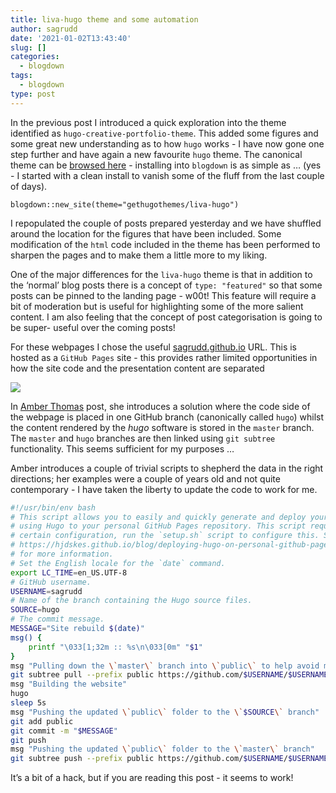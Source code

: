 ```yaml
---
title: liva-hugo theme and some automation
author: sagrudd
date: '2021-01-02T13:43:40'
slug: []
categories:
  - blogdown
tags:
  - blogdown
type: post
---
```


In the previous post I introduced a quick exploration into the theme identified
as `hugo-creative-portfolio-theme`. This added some figures and some great new
understanding as to how `hugo` works - I have now gone one step further and have
again a new favourite `hugo` theme. The canonical theme can be 
[browsed here](https://themes.gohugo.io/liva-hugo/) - installing into `blogdown`
is as simple as ... (yes - I started with a clean install to vanish some of the
fluff from the last couple of days).

```
blogdown::new_site(theme="gethugothemes/liva-hugo")
```

I repopulated the couple of posts prepared yesterday and we have shuffled around
the location for the figures that have been included. Some modification of the
`html` code included in the theme has been performed to sharpen the pages and to
make them a little more to my liking.

One of the major differences for the `liva-hugo` theme is that in addition to
the 'normal' blog posts there is a concept of `type: "featured"` so that some
posts can be pinned to the landing page - w00t! This feature will require a bit
of moderation but is useful for highlighting some of the more salient content.
I am also feeling that the concept of post categorisation is going to be super-
useful over the coming posts!

For these webpages I chose the useful 
[sagrudd.github.io](https://sagrudd.github.io) URL. This is hosted as a `GitHub
Pages` site - this provides rather limited opportunities in how the site code
and the presentation content are separated

![](/images/post_content/GitHubPagesScreenshot.png)

In [Amber Thomas](https://amber.rbind.io/2016/12/19/website/#adding-a-blog-post-or-portfolio-piece)
post, she introduces a solution where the code side of the webpage is placed in
one GitHub branch (canonically called `hugo`) whilst the content rendered by the
*hugo* software is stored in the `master` branch. The `master` and `hugo`
branches are then linked using `git subtree` functionality. This seems
sufficient for my purposes ...

Amber introduces a couple of trivial scripts to shepherd the data in the right
directions; her examples were a couple of years old and not quite contemporary -
I have taken the liberty to update the code to work for me.

```bash
#!/usr/bin/env bash
# This script allows you to easily and quickly generate and deploy your website
# using Hugo to your personal GitHub Pages repository. This script requires a
# certain configuration, run the `setup.sh` script to configure this. See
# https://hjdskes.github.io/blog/deploying-hugo-on-personal-github-pages/index.html
# for more information.
# Set the English locale for the `date` command.
export LC_TIME=en_US.UTF-8
# GitHub username.
USERNAME=sagrudd
# Name of the branch containing the Hugo source files.
SOURCE=hugo
# The commit message.
MESSAGE="Site rebuild $(date)"
msg() {
    printf "\033[1;32m :: %s\n\033[0m" "$1"
}
msg "Pulling down the \`master\` branch into \`public\` to help avoid merge conflicts"
git subtree pull --prefix public https://github.com/$USERNAME/$USERNAME.github.io.git master -m "Merge origin master"
msg "Building the website"
hugo
sleep 5s
msg "Pushing the updated \`public\` folder to the \`$SOURCE\` branch"
git add public
git commit -m "$MESSAGE"
git push
msg "Pushing the updated \`public\` folder to the \`master\` branch"
git subtree push --prefix public https://github.com/$USERNAME/$USERNAME.github.io.git master
```

It's a bit of a hack, but if you are reading this post - it seems to work!